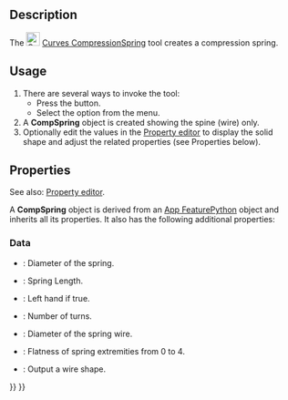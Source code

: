 <languages/>

{{Docnav
|[[Curves_SegmentSurface|SegmentSurface]]
|[[Curves_ReflectLines|ReflectLines]]
|[[Curves_Workbench|Curves]]
|IconL=Curves_SegmentSurface.svg
|IconR=Curves_ReflectLines.svg
|IconC=Curves_workbench_icon.svg
}}

{{GuiCommand
|Name=Curves CompressionSpring
|MenuLocation=Surfaces → Compression Spring
|Workbenches=[[Curves_Workbench|Curves]]
}}

==Description==

The [[Image:Curves_CompressionSpring.svg|24px]] [[Curves_CompressionSpring|Curves CompressionSpring]] tool creates a compression spring.

==Usage==

# There are several ways to invoke the tool:
#* Press the {{Button|[[Image:Curves_CompressionSpring.svg|16px]] [[Curves_CompressionSpring|Compression Spring]]}} button.
#* Select the {{MenuCommand|Surfaces → [[Image:Curves_CompressionSpring.svg|16px]] Compression Spring}} option from the menu.
# A '''CompSpring''' object is created showing the spine (wire) only.
# Optionally edit the values in the [[Property_editor|Property editor]] to display the solid shape and adjust the related properties (see Properties below).

==Properties==

See also: [[Property_editor|Property editor]].

A '''CompSpring''' object is derived from an [[App_FeaturePython|App FeaturePython]] object and inherits all its properties. It also has the following additional properties:

===Data===

{{TitleProperty|Comp Spring}}

* {{PropertyData|Diameter|Float}}: Diameter of the spring.
* {{PropertyData|Length|Float}}: Spring Length.
* {{PropertyData|Reverse Helix|Bool}}: Left hand if true.
* {{PropertyData|Turns|Integer}}: Number of turns.
* {{PropertyData|Wire Diameter|Float}}: Diameter of the spring wire.

{{TitleProperty|Setting}}

* {{PropertyData|Flatness|Integer}}: Flatness of spring extremities from 0 to 4.
* {{PropertyData|Wire Output|Bool}}: Output a wire shape.


{{Docnav
|[[Curves_SegmentSurface|SegmentSurface]]
|[[Curves_ReflectLines|ReflectLines]]
|[[Curves_Workbench|Curves]]
|IconL=Curves_SegmentSurface.svg
|IconR=Curves_ReflectLines.svg
|IconC=Curves_workbench_icon.svg
}}

{{Curves Tools navi{{#translation:}}}}
{{Userdocnavi{{#translation:}}}}